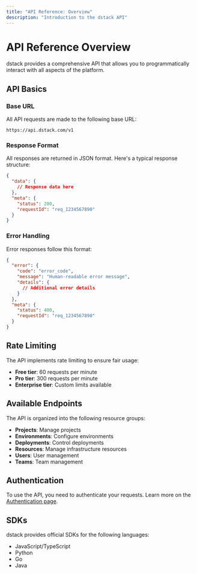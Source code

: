 ```yaml
---
title: "API Reference: Overview"
description: "Introduction to the dstack API"
---
```


# API Reference Overview

dstack provides a comprehensive API that allows you to programmatically interact with all aspects of the platform.

## API Basics

### Base URL

All API requests are made to the following base URL:

```
https://api.dstack.com/v1
```

### Response Format

All responses are returned in JSON format. Here's a typical response structure:

```json
{
  "data": {
    // Response data here
  },
  "meta": {
    "status": 200,
    "requestId": "req_1234567890"
  }
}
```

### Error Handling

Error responses follow this format:

```json
{
  "error": {
    "code": "error_code",
    "message": "Human-readable error message",
    "details": {
      // Additional error details
    }
  },
  "meta": {
    "status": 400,
    "requestId": "req_1234567890"
  }
}
```

## Rate Limiting

The API implements rate limiting to ensure fair usage:

- **Free tier**: 60 requests per minute
- **Pro tier**: 300 requests per minute
- **Enterprise tier**: Custom limits available

## Available Endpoints

The API is organized into the following resource groups:

- **Projects**: Manage projects
- **Environments**: Configure environments
- **Deployments**: Control deployments
- **Resources**: Manage infrastructure resources
- **Users**: User management
- **Teams**: Team management

## Authentication

To use the API, you need to authenticate your requests. Learn more on the [Authentication page](/api-reference/authentication).

## SDKs

dstack provides official SDKs for the following languages:

- JavaScript/TypeScript
- Python
- Go
- Java

